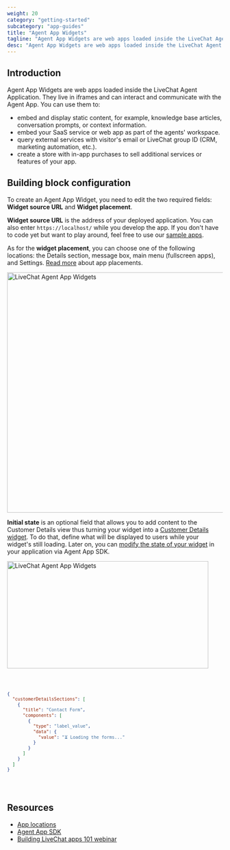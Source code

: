 ```yaml
---
weight: 20
category: "getting-started"
subcategory: "app-guides"
title: "Agent App Widgets"
tagline: "Agent App Widgets are web apps loaded inside the LiveChat Agent Application."
desc: "Agent App Widgets are web apps loaded inside the LiveChat Agent Application. You can use them to embed and display static content, embed your SaaS service, or query external services."
---
```


## Introduction

Agent App Widgets are web apps loaded inside the LiveChat Agent Application. They live in iframes and can interact and communicate with the Agent App.
You can use them to:

- embed and display static content, for example, knowledge base articles, conversation prompts, or context information.
- embed your SaaS service or web app as part of the agents' workspace.
- query external services with visitor's email or LiveChat group ID (CRM, marketing automation, etc.).
- create a store with in-app purchases to sell additional services or features of your app.

## Building block configuration

To create an Agent App Widget, you need to edit the two required fields: **Widget source URL** and **Widget placement**.

**Widget source URL** is the address of your deployed application. You can also enter `https://localhost/` while you develop the app. If you don't have to code yet but want to play around, feel free to use our [sample apps](/extending-agent-app/agent-app-sdk/#sample-apps).

As for the **widget placement**, you can choose one of the following locations: the Details section, message box, main menu (fullscreen apps), and Settings. [Read more](/extending-agent-app/#app-locations) about app placements.

<div style={{maxWidth: '600px', marginBottom: '30px'}}>
  <img src="/images/getting-started/app-guides/agent-app-widgets/livechat-agent-app-widgets-modal.png" alt="LiveChat Agent App Widgets" width="600px" height="560px"/>
</div>

<Section>
<Text>

**Initial state** is an optional field that allows you to add content to the Customer Details view thus turning your widget into a [Customer Details widget](/extending-agent-app/agent-app-sdk/#creating-a-customer-details-widget). To do that, define what will be displayed to users while your widget's still loading. Later on, you can [modify the state of your widget](/extending-agent-app/agent-app-sdk/#modify-customer-details-widgets-state) in your application via Agent App SDK.

<div style={{maxWidth: '700px', marginBottom: '30px'}}>
  <img src="/images/getting-started/app-guides/agent-app-widgets/customer-details-initial-state-livechat.png" alt="LiveChat Agent App Widgets" width="470px" height="250px"/>
</div>

</Text>
<Code>
<CodeSample path={'Initial state JSON'}>

```json
{
  "customerDetailsSections": [
    {
      "title": "Contact Form",
      "components": [
        {
          "type": "label_value",
          "data": {
            "value": "⏳ Loading the forms..."
          }
        }
      ]
    }
  ]
}
```

</CodeSample>
</Code>
</Section>

## Resources

- [App locations](/extending-agent-app/#app-locations)
- [Agent App SDK](/extending-agent-app/agent-app-sdk/)
- [Building LiveChat apps 101 webinar](/getting-started/livechat-apps/#building-apps-webinar)
